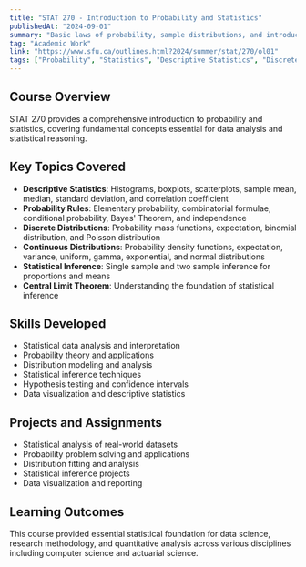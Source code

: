 ```yaml
---
title: "STAT 270 - Introduction to Probability and Statistics"
publishedAt: "2024-09-01"
summary: "Basic laws of probability, sample distributions, and introduction to statistical inference and applications."
tag: "Academic Work"
link: "https://www.sfu.ca/outlines.html?2024/summer/stat/270/ol01"
tags: ["Probability", "Statistics", "Descriptive Statistics", "Discrete Distributions", "Continuous Distributions", "Statistical Inference"]
---
```


## Course Overview

STAT 270 provides a comprehensive introduction to probability and statistics, covering fundamental concepts essential for data analysis and statistical reasoning.

## Key Topics Covered

- **Descriptive Statistics**: Histograms, boxplots, scatterplots, sample mean, median, standard deviation, and correlation coefficient
- **Probability Rules**: Elementary probability, combinatorial formulae, conditional probability, Bayes' Theorem, and independence
- **Discrete Distributions**: Probability mass functions, expectation, binomial distribution, and Poisson distribution
- **Continuous Distributions**: Probability density functions, expectation, variance, uniform, gamma, exponential, and normal distributions
- **Statistical Inference**: Single sample and two sample inference for proportions and means
- **Central Limit Theorem**: Understanding the foundation of statistical inference

## Skills Developed

- Statistical data analysis and interpretation
- Probability theory and applications
- Distribution modeling and analysis
- Statistical inference techniques
- Hypothesis testing and confidence intervals
- Data visualization and descriptive statistics

## Projects and Assignments

- Statistical analysis of real-world datasets
- Probability problem solving and applications
- Distribution fitting and analysis
- Statistical inference projects
- Data visualization and reporting

## Learning Outcomes

This course provided essential statistical foundation for data science, research methodology, and quantitative analysis across various disciplines including computer science and actuarial science.


